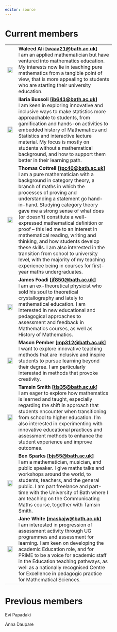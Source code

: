 ```yaml
---
editor: source
---
```


::: {.panel-tabset}

# **Current members**

```{=html}
<table>
  <tr>
    <td><img src="images/waleed_ali.png" style="height: 90%; width: 90%; object-fit: contain; cursor: pointer" onclick="window.open('https://researchportal.bath.ac.uk/en/persons/waleed-ali', 'blank');"/></td>
    <td style="vertical-align: middle; text-align: left; width: 300px; word-wrap: break-word"><strong>Waleed Ali [<a href="mailto:waaa21@bath.ac.uk">waaa21@bath.ac.uk</a>]</strong><br>I am an applied mathematician but have ventured into mathematics education. My interests now lie in teaching pure mathematics from a tangible point of view, that is more appealing to students who are starting their university education.</td>
  </tr>
  <tr>
    <td><img src="images/ilaria_bussoli.png" style="height: 90%; width: 90%; object-fit: contain; cursor: pointer" onclick="window.open('https://researchportal.bath.ac.uk/en/persons/ilaria-bussoli', 'blank');"/></td>
    <td style="vertical-align: middle; text-align: left; width: 300px; word-wrap: break-word"><strong>Ilaria Bussoli [<a href="mailto:ib641@bath.ac.uk">ib641@bath.ac.uk</a>]</strong><br>I am keen in exploring innovative and inclusive ways to make statistics more approachable to students, from gamification and hands-on activities to embedded history of Mathematics and Statistics and interactive lecture material. My focus is mostly on students without a mathematical background, and how to support them better in their learning path.</td>
  </tr>
  <tr>
    <td><img src="images/thomas_cottrell.jpg" style="height: 90%; width: 90%; object-fit: contain; cursor: pointer" onclick="window.open('https://researchportal.bath.ac.uk/en/persons/thomas-cottrell', 'blank');"/></td>
    <td style="vertical-align: middle; text-align: left; width: 300px; word-wrap: break-word"><strong>Thomas Cottrell [<a href="mailto:tpc40@bath.ac.uk">tpc40@bath.ac.uk</a>]</strong><br>I am a pure mathematician with a background in category theory, a branch of maths in which the processes of proving and understanding a statement go hand-in-hand. Studying category theory gave me a strong sense of what does (or doesn't) constitute a well-expressed mathematical definition or proof – this led me to an interest in mathematical reading, writing and thinking, and how students develop these skills. I am also interested in the transition from school to university level, with the majority of my teaching experience being in courses for first-year maths undergraduates.</td>
  </tr>
  <tr>
    <td><img src="images/james_foadi.png" style="height: 90%; width: 90%; object-fit: contain; cursor: pointer" onclick="window.open('https://researchportal.bath.ac.uk/en/persons/james-foadi', 'blank');"/></td>
    <td style="vertical-align: middle; text-align: left; width: 300px; word-wrap: break-word"><strong>James Foadi [<a href="mailto:jf850@bath.ac.uk">jf850@bath.ac.uk</a>]</strong><br>I am an ex-theoretical physicist who sold his soul to theoretical crystallography and lately to mathematical education. I am interested in new educational and pedagogical approaches to assessment and feedback in Mathematics courses, as well as History of Mathematics.</td>
  </tr>
  <tr>
    <td><img src="images/mason_pember.jpg" style="height: 90%; width: 90%; object-fit: contain; cursor: pointer" onclick="window.open('https://researchportal.bath.ac.uk/en/persons/mason-pember', 'blank');"/></td>
    <td style="vertical-align: middle; text-align: left; width: 300px; word-wrap: break-word"><strong>Mason Pember [<a href="mailto:mp312@bath.ac.uk">mp312@bath.ac.uk</a>]</strong><br>I want to explore innovative teaching methods that are inclusive and inspire students to pursue learning beyond their degree. I am particularly interested in methods that provoke creativity.</td>
  </tr>
  <tr>
    <td><img src="images/tamsin_smith.jpg" style="height: 90%; width: 90%; object-fit: contain; cursor: pointer" onclick="window.open('https://researchportal.bath.ac.uk/en/persons/tamsin-smith', 'blank');"/></td>
    <td style="vertical-align: middle; text-align: left; width: 300px; word-wrap: break-word"><strong>Tamsin Smith [<a href="mailto:tls35@bath.ac.uk">tls35@bath.ac.uk</a>]</strong><br>I am eager to explore how mathematics is learned and taught, especially regarding the shift in approach that students encounter when transitioning from school to higher education. I’m also interested in experimenting with innovative educational practices and assessment methods to enhance the student experience and improve outcomes.</td>
  </tr>
      <tr>
    <td><img src="images/ben_sparks.jpg" style="height: 90%; width: 90%; object-fit: contain; cursor: pointer" onclick="window.open('https://www.bensparks.co.uk/', 'blank');"/></td>
    <td style="vertical-align: middle; text-align: left; width: 300px; word-wrap: break-word"><strong>Ben Sparks [<a href="mailto:bjs55@bath.ac.uk">bjs55@bath.ac.uk</a>]</strong><br>I am a mathematician, musician, and public speaker. I give maths talks and workshops around the world, to students, teachers, and the general public. I am part freelance and part-time with the University of Bath where I am teaching on the Communicating Maths course, together with Tamsin Smith.</td>
  </tr>
  <tr>
    <td><img src="images/jane_white.png" style="height: 90%; width: 90%; object-fit: contain; cursor: pointer;" onclick="window.open('https://researchportal.bath.ac.uk/en/persons/jane-white', 'blank');"/></td>
    <td style="vertical-align: middle; text-align: left; width: 300px; word-wrap: break-word"><strong>Jane White [<a href="mailto:maskajw@bath.ac.uk">maskajw@bath.ac.uk</a>]</strong><br>I am interested in progression of assessment activity through UG programmes and assessment for learning. I am keen on developing the academic Education role, and for PRiME to be a voice for academic staff in the Education teaching pathways, as well as a nationally recognised Centre for Excellence in pedagogic practice for Mathematical Sciences.</td>
  </tr>
</table>
```

# **Previous members**

Evi Papadaki

Anna Daupare

:::
 
 
  <!--  <tr> -->
  <!--   <td><img src="images/evi_papadaki.png" style="height: 90%; width: 90%; object-fit: contain; cursor: pointer" onclick="window.open('https://researchportal.bath.ac.uk/en/persons/evi-papadaki', 'blank');"/></td> -->
  <!--   <td style="vertical-align: middle; text-align: left; width: 300px; word-wrap: break-word"><strong>Evi Papadaki [<a href="mailto:pp949@bath.ac.uk">pp949@bath.ac.uk</a>]</strong><br>I am interested in Mathematics Education research in HE, and issues of transition from school to University, and from University to career and employment. As part of the PRiME group, I like to support mathematicians find their voice and/or path in Mathematics Education and practice-based research.</td> -->
  <!-- </tr> -->

  
  <!--   <tr> -->
  <!--   <td><img src="images/anna_daupare.png" style="height: 90%; width: 90%; object-fit: contain; cursor: pointer" onclick="window.open('https://researchportal.bath.ac.uk/en/persons/anna-daupare', 'blank');"/></td> -->
  <!--   <td style="vertical-align: middle; text-align: left; width: 300px; word-wrap: break-word"><strong>Anna Daupare</strong><br> hello hello hello hello hello hello hellooooo</td> -->
  <!-- </tr> -->
  

